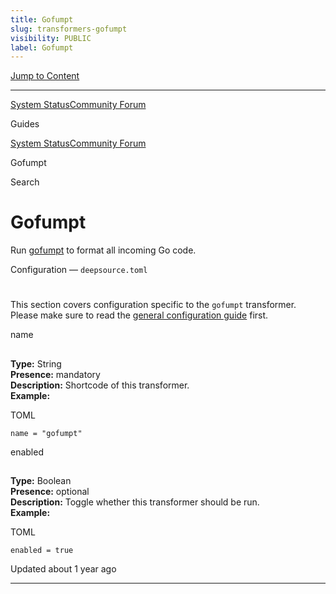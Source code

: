 ```yaml
---
title: Gofumpt
slug: transformers-gofumpt
visibility: PUBLIC
label: Gofumpt
---
```

[Jump to Content](#content)

* * *

[System Status](https://deepsourcestatus.com/)[Community Forum](https://discuss.deepsource.com/)

Guides

[System Status](https://deepsourcestatus.com/)[Community Forum](https://discuss.deepsource.com/)

Gofumpt

Search

Gofumpt
=======

Run [gofumpt](https://github.com/mvdan/gofumpt) to format all incoming Go code.

Configuration — `deepsource.toml`

[](#configuration--deepsourcetoml)
=======================================================================

This section covers configuration specific to the `gofumpt` transformer. Please make sure to read the [general configuration guide](https://deepsource-docs.readme.io/docs/configuration) first.

name

[](#name)
-----------------

**Type:** String  
**Presence:** mandatory  
**Description:** Shortcode of this transformer.  
**Example:**

TOML

`name = "gofumpt"`

enabled

[](#enabled)
-----------------------

**Type:** Boolean  
**Presence:** optional  
**Description:** Toggle whether this transformer should be run.  
**Example:**

TOML

`enabled = true`

Updated about 1 year ago

* * *
